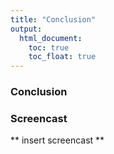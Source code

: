 ```yaml
---
title: "Conclusion"
output:
  html_document:
    toc: true
    toc_float: true
---
```

### Conclusion

### Screencast
** insert screencast **


